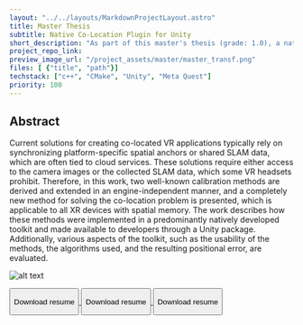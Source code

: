 ```yaml
---
layout: "../../layouts/MarkdownProjectLayout.astro"
title: Master Thesis
subtitle: Native Co-Location Plugin for Unity
short_description: "As part of this master's thesis (grade: 1.0), a native plugin was developed (C++) that enables the creation of co-located applications for devices with inside-out tracking (e.g., Meta Quest). A new calibration method is used, which utilizes the guardian of an XR device for transformation determination."
project_repo_link: 
preview_image_url: "/project_assets/master/master_transf.png"
files: [ {"title", "path"}]
techstack: ["c++", "CMake", "Unity", "Meta Quest"]
priority: 100
---
```


## Abstract

Current solutions for creating co-located VR applications typically rely on synchronizing platform-specific spatial anchors or shared SLAM data, which are often tied to cloud services. These solutions require either access to the camera images or the collected SLAM data, which some VR headsets prohibit. Therefore, in this work, two well-known calibration methods are derived and extended in an engine-independent manner, and a completely new method for solving the co-location problem is presented, which is applicable to all XR devices with spatial memory. The work describes how these methods were implemented in a predominantly natively developed toolkit and made available to developers through a Unity package. Additionally, various aspects of the toolkit, such as the usability of the methods, the algorithms used, and the resulting positional error, are evaluated.

![alt text](/project_assets/master/master_transf.png)
<div class="card-actions justify-center">
            <a target="_blank" href="/Resume_CV/cv-20240219.pdf">
              <button class="btn btn-outline">
                <p>Download resume</p>
              </button>
            </a>
            <a target="_blank" href="/Resume_CV/cv-20240219.pdf">
              <button class="btn btn-outline">
                <p>Download resume</p>
              </button>
            </a>
            <a target="_blank" href="/Resume_CV/cv-20240219.pdf">
              <button class="btn btn-outline">
                <p>Download resume</p>
              </button>
            </a>
          </div>
<figure>
    <object data="/Resume_CV/cv-20240219.pdf" type="application/pdf" width="100%"></object>
</figure>
